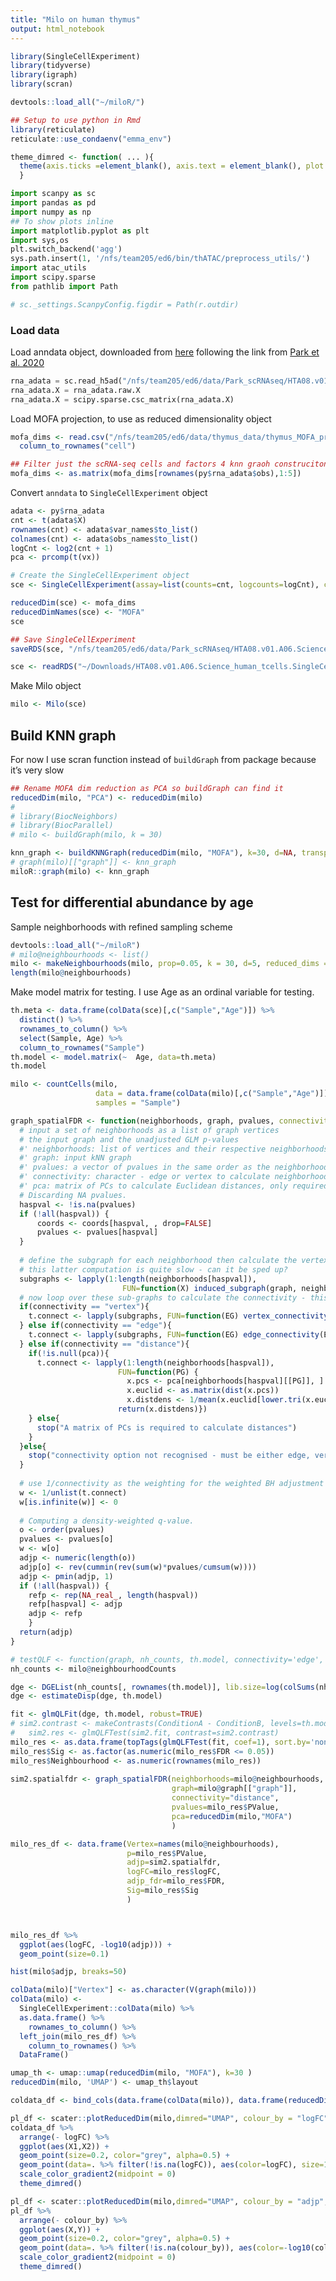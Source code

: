```yaml
---
title: "Milo on human thymus"
output: html_notebook
---
```


```r
library(SingleCellExperiment)
library(tidyverse)
library(igraph)
library(scran)

devtools::load_all("~/miloR/")

## Setup to use python in Rmd
library(reticulate)
reticulate::use_condaenv("emma_env")

theme_dimred <- function( ... ){
  theme(axis.ticks =element_blank(), axis.text = element_blank(), plot.title = element_text(hjust=0.5), ... )
  }
```

```python
import scanpy as sc
import pandas as pd
import numpy as np
## To show plots inline
import matplotlib.pyplot as plt
import sys,os
plt.switch_backend('agg')
sys.path.insert(1, '/nfs/team205/ed6/bin/thATAC/preprocess_utils/')
import atac_utils 
import scipy.sparse
from pathlib import Path

# sc._settings.ScanpyConfig.figdir = Path(r.outdir)
```


### Load data

Load anndata object, downloaded from [here](https://zenodo.org/record/3572422#.XsY2h5NKhQI) following the link from [Park et al. 2020](10.1126/science.aay3224)

```python
rna_adata = sc.read_h5ad("/nfs/team205/ed6/data/Park_scRNAseq/HTA08.v01.A06.Science_human_tcells.raw.h5ad")
rna_adata.X = rna_adata.raw.X
rna_adata.X = scipy.sparse.csc_matrix(rna_adata.X)
```

Load MOFA projection, to use as reduced dimensionality object

```r
mofa_dims <- read.csv("/nfs/team205/ed6/data/thymus_data/thymus_MOFA_projection.csv") %>%
  column_to_rownames("cell")

## Filter just the scRNA-seq cells and factors 4 knn graoh construciton
mofa_dims <- as.matrix(mofa_dims[rownames(py$rna_adata$obs),1:5])
```

Convert `anndata` to `SingleCellExperiment` object 

```r
adata <- py$rna_adata
cnt <- t(adata$X)
rownames(cnt) <- adata$var_names$to_list()
colnames(cnt) <- adata$obs_names$to_list()
logCnt <- log2(cnt + 1)
pca <- prcomp(t(vx))

# Create the SingleCellExperiment object
sce <- SingleCellExperiment(assay=list(counts=cnt, logcounts=logCnt), colData = adata$obs)

reducedDim(sce) <- mofa_dims
reducedDimNames(sce) <- "MOFA"
sce

## Save SingleCellExperiment
saveRDS(sce, "/nfs/team205/ed6/data/Park_scRNAseq/HTA08.v01.A06.Science_human_tcells.SingleCellExperiment.RDS")
```

```r
sce <- readRDS("~/Downloads/HTA08.v01.A06.Science_human_tcells.SingleCellExperiment.RDS")
```


Make Milo object
```r
milo <- Milo(sce)
```


## Build KNN graph

For now I use scran function instead of `buildGraph` from package because it's very slow

```r
## Rename MOFA dim reduction as PCA so buildGraph can find it
reducedDim(milo, "PCA") <- reducedDim(milo)
# 
# library(BiocNeighbors)
# library(BiocParallel)
# milo <- buildGraph(milo, k = 30)

knn_graph <- buildKNNGraph(reducedDim(milo, "MOFA"), k=30, d=NA, transposed=TRUE)
# graph(milo)[["graph"]] <- knn_graph
miloR::graph(milo) <- knn_graph
```


## Test for differential abundance by age

Sample neighborhoods with refined sampling scheme

```r
devtools::load_all("~/miloR")
# milo@neighbourhoods <- list()
milo <- makeNeighbourhoods(milo, prop=0.05, k = 30, d=5, reduced_dims = "PCA")
length(milo@neighbourhoods)
```


Make model matrix for testing. I use Age as an ordinal variable for testing.

```r
th.meta <- data.frame(colData(sce)[,c("Sample","Age")]) %>%
  distinct() %>%
  rownames_to_column() %>%
  select(Sample, Age) %>%
  column_to_rownames("Sample")
th.model <- model.matrix(~  Age, data=th.meta)
th.model
```


```r
milo <- countCells(milo, 
                   data = data.frame(colData(milo)[,c("Sample","Age")]),
                   samples = "Sample")
```

```r
graph_spatialFDR <- function(neighborhoods, graph, pvalues, connectivity='vertex', pca=NULL){
  # input a set of neighborhoods as a list of graph vertices
  # the input graph and the unadjusted GLM p-values
  #' neighborhoods: list of vertices and their respective neighborhoods
  #' graph: input kNN graph
  #' pvalues: a vector of pvalues in the same order as the neighborhood indices
  #' connectivity: character - edge or vertex to calculate neighborhood connectivity or distance to use average Euclidean distance
  #' pca: matrix of PCs to calculate Euclidean distances, only required when connectivity == distance
  # Discarding NA pvalues.
  haspval <- !is.na(pvalues)
  if (!all(haspval)) {
      coords <- coords[haspval, , drop=FALSE]
      pvalues <- pvalues[haspval]
  }
    
  # define the subgraph for each neighborhood then calculate the vertex connectivity for each
  # this latter computation is quite slow - can it be sped up?
  subgraphs <- lapply(1:length(neighborhoods[haspval]),
                         FUN=function(X) induced_subgraph(graph, neighborhoods[haspval][[X]]))
  # now loop over these sub-graphs to calculate the connectivity - this seems a little slow...
  if(connectivity == "vertex"){
    t.connect <- lapply(subgraphs, FUN=function(EG) vertex_connectivity(EG))
  } else if(connectivity == "edge"){
    t.connect <- lapply(subgraphs, FUN=function(EG) edge_connectivity(EG))
  } else if(connectivity == "distance"){
    if(!is.null(pca)){
      t.connect <- lapply(1:length(neighborhoods[haspval]),
                        FUN=function(PG) {
                          x.pcs <- pca[neighborhoods[haspval][[PG]], ]
                          x.euclid <- as.matrix(dist(x.pcs))
                          x.distdens <- 1/mean(x.euclid[lower.tri(x.euclid, diag=FALSE)])
                        return(x.distdens)})
    } else{
      stop("A matrix of PCs is required to calculate distances")  
    }
  }else{
    stop("connectivity option not recognised - must be either edge, vertex or distance")
  }
  
  # use 1/connectivity as the weighting for the weighted BH adjustment from Cydar
  w <- 1/unlist(t.connect)
  w[is.infinite(w)] <- 0
  
  # Computing a density-weighted q-value.
  o <- order(pvalues)
  pvalues <- pvalues[o]
  w <- w[o]
  adjp <- numeric(length(o))
  adjp[o] <- rev(cummin(rev(sum(w)*pvalues/cumsum(w))))
  adjp <- pmin(adjp, 1)
  if (!all(haspval)) {
    refp <- rep(NA_real_, length(haspval))
    refp[haspval] <- adjp
    adjp <- refp
    }
  return(adjp)
}

# testQLF <- function(graph, nh_counts, th.model, connectivity='edge', pca=NULL){
nh_counts <- milo@neighbourhoodCounts

dge <- DGEList(nh_counts[, rownames(th.model)], lib.size=log(colSums(nh_counts)))
dge <- estimateDisp(dge, th.model)

fit <- glmQLFit(dge, th.model, robust=TRUE)
# sim2.contrast <- makeContrasts(ConditionA - ConditionB, levels=th.model)
#   sim2.res <- glmQLFTest(sim2.fit, contrast=sim2.contrast)
milo_res <- as.data.frame(topTags(glmQLFTest(fit, coef=1), sort.by='none', n=Inf))
milo_res$Sig <- as.factor(as.numeric(milo_res$FDR <= 0.05))
milo_res$Neighbourhood <- as.numeric(rownames(milo_res))
  
sim2.spatialfdr <- graph_spatialFDR(neighborhoods=milo@neighbourhoods, 
                                    graph=milo@graph[["graph"]],
                                    connectivity="distance", 
                                    pvalues=milo_res$PValue,
                                    pca=reducedDim(milo,"MOFA")
                                    )

```
```r
milo_res_df <- data.frame(Vertex=names(milo@neighbourhoods),
                          p=milo_res$PValue, 
                          adjp=sim2.spatialfdr, 
                          logFC=milo_res$logFC, 
                          adjp_fdr=milo_res$FDR, 
                          Sig=milo_res$Sig
                          )



milo_res_df %>%
  ggplot(aes(logFC, -log10(adjp))) +
  geom_point(size=0.1)
```


```r
hist(milo$adjp, breaks=50)
```


```r
colData(milo)["Vertex"] <- as.character(V(graph(milo)))
colData(milo) <-
  SingleCellExperiment::colData(milo) %>%
  as.data.frame() %>%
    rownames_to_column() %>%
  left_join(milo_res_df) %>%
    column_to_rownames() %>%
  DataFrame()

```
```r
umap_th <- umap::umap(reducedDim(milo, "MOFA"), k=30 )
reducedDim(milo, 'UMAP') <- umap_th$layout
```
```r
coldata_df <- bind_cols(data.frame(colData(milo)), data.frame(reducedDim(milo, 'UMAP'))) 
```


```r
pl_df <- scater::plotReducedDim(milo,dimred="UMAP", colour_by = "logFC", )$data  
coldata_df %>%
  arrange(- logFC) %>%
  ggplot(aes(X1,X2)) + 
  geom_point(size=0.2, color="grey", alpha=0.5) +
  geom_point(data=. %>% filter(!is.na(logFC)), aes(color=logFC), size=1) +
  scale_color_gradient2(midpoint = 0)
  theme_dimred()

pl_df <- scater::plotReducedDim(milo,dimred="UMAP", colour_by = "adjp", )$data  
pl_df %>%
  arrange(- colour_by) %>%
  ggplot(aes(X,Y)) + 
  geom_point(size=0.2, color="grey", alpha=0.5) +
  geom_point(data=. %>% filter(!is.na(colour_by)), aes(color=-log10(colour_by))) +
  scale_color_gradient2(midpoint = 0)
  theme_dimred()

```
```r

```

